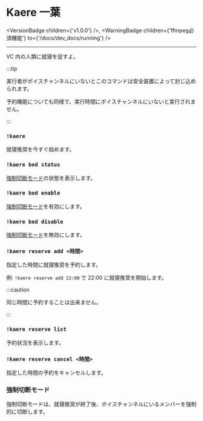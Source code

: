 
# Kaere 一葉

<VersionBadge children={'v1.0.0'} />,
<WarningBadge children={'ffmpeg必須機能'} to={'/docs/dev_docs/running'} />

---

VC 内の人類に就寝を促すよ。

:::tip

実行者がボイスチャンネルにいないとこのコマンドは安全装置によって封じ込められます。

予約機能についても同様で、実行時間にボイスチャンネルにいないと実行されません。

:::

### `!kaere`

就寝推奨を今すぐ始めます。

### `!kaere bed status`

[強制切断モード](#強制切断モード)の状態を表示します。

### `!kaere bed enable`

[強制切断モード](#強制切断モード)を有効にします。

### `!kaere bed disable`

[強制切断モード](#強制切断モード)を無効にします。

### `!kaere reserve add <時間>`

指定した時間に就寝推奨を予約します。

例: `!kaere reserve add 22:00` で 22:00 に就寝推奨を開始します。

:::caution

同じ時間に予約することは出来ません。

:::

### `!kaere reserve list`

予約状況を表示します。

### `!kaere reserve cancel <時間>`

指定した時間の予約をキャンセルします。

### 強制切断モード

強制切断モードは、就寝推奨が終了後、ボイスチャンネルにいるメンバーを強制的に切断します。
